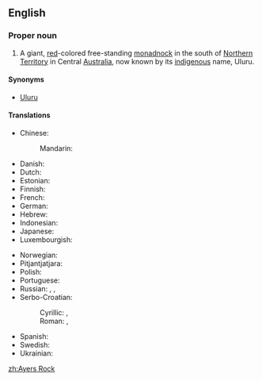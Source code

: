 {{wikipedia}}
==English==

===Proper noun===
{{en-proper noun}}
<!-- was it ever officially Ayer's Rock with an apostrope? -->

# A giant, [[red]]-colored free-standing [[monadnock]] in the south of [[Northern Territory]] in Central [[Australia]], now known by its [[indigenous]] name, Uluru.

====Synonyms====
* [[Uluru]]

====Translations====
{{trans-top|giant rock in Australia}}
* Chinese:
*: Mandarin: {{t|cmn|艾雅斯岩|tr=àiyǎsī yán}}
* Danish: {{t-|da|Uluru}}
* Dutch: {{t-|nl|Uluru}}
* Estonian: {{t-|et|Uluru}}
* Finnish: {{t-|fi|Uluru}}
* French: {{t-|fr|Ayers Rock}}
* German: {{t-|de|Uluru}}
* Hebrew: {{t-|he|אולורו|tr=uluru|m}}
* Indonesian: {{t-|id|Uluru}}
* Japanese: {{t-|ja|ウルル|tr=Ururu}}
* Luxembourgish: {{t-|lb|Ayers Rock}}
{{trans-mid}}
* Norwegian: {{t-|no|Uluru}}
* Pitjantjatjara: {{unicode|[[Uluṟu]]}}
* Polish: {{t-|pl|Uluru}}
* Portuguese: {{t-|pt|Uluru|m}}
* Russian: {{t-|ru|Айерс-рок|tr=Ájers-rók|m}}, {{t-|ru|Улуру|tr=Ulurú|m}}, {{t-|ru|скала Айерс|tr=skalá Ájers|f}}
* Serbo-Croatian:
*: Cyrillic: {{t-|sh|Ајерс рок|m}}, {{t-|sh|Улуру|m}}
*: Roman: {{t-|sh|Ajers rok|m}}, {{t-|sh|Uluru|m}}
* Spanish: {{t-|es|Uluru|m}}
* Swedish: {{t-|sv|Ayers Rock}}
* Ukrainian: {{t-|uk|Айера Гори|tr=Ajera Gory}}
{{trans-bottom}}

[[zh:Ayers Rock]]